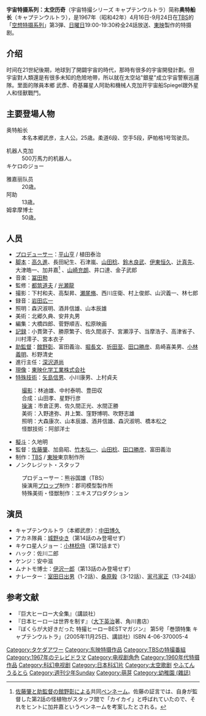 {{unreferenced|time=2015-01-13T11:29:34+00:00}}
{{NoteTA
|T=zh-hant:太空歷奇;zh-cn:奥特船长;zh-tw:太空歷奇;
|1=zh-hant:太空歷奇;zh-cn:奥特船长;zh-tw:太空歷奇;
}}
'''宇宙特摄系列：太空历奇'''（宇宙特撮シリーズ キャプテンウルトラ）简称'''奥特船长'''（キャプテンウルトラ），是1967年（昭和42年）4月16日-9月24日在[[TBSテレビ|TBS]]的「[[空想特摄系列|空想特摄系列]]」第3弾、[[日曜日|日曜日]]19:00-19:30枠全24話放送、[[東映|東映]]製作的特摄剧。

==介绍==
时间在21世紀後期，地球到了開闢宇宙的時代，那時有很多的宇宙開發計劃。但宇宙對人類還是有很多未知的危險地帶，所以就在太空站"銀星"成立宇宙警察巡邏隊。里面的隊員本鄉 武彥、奇基羅星人阿助和機械人克加开宇宙船Spiegel跟外星人和怪獸戰鬥。

== 主要登場人物 ==
;奥特船长
:本名本郷武彦，主人公。25歳。柔道6段、空手5段，萨帕格1号驾驶员。

;机器人克加
:500万馬力的机器人。
;キケロのジョー

;雅嘉丽队员
:20歳。
;阿助
:13歳。
;姆拿摩博士
:50歳。

==人员==
* [[プロデューサー|プロデューサー]]：[[平山亨|平山亨]] / 植田泰治
* [[脚本|脚本]]：[[高久進|高久進]]、長田紀生、石津嵐、[[山田稔_(映画監督)|山田稔]]、[[鈴木良武|鈴木良武]]、[[伊東恒久|伊東恒久]]、[[辻真先|辻真先]]、大津皓一、加井嘉<ref> [[佐藤肇|佐藤肇]]と[[助監督_(映画スタッフ)|助監督]]の[[塙五郎|館野彰]]による共同[[ペンネーム|ペンネーム]]。佐藤の証言では、自身が監督した第2話の怪植物がスタッフ間で「カイカイ」と呼ばれていたので、それをヒントに加井嘉というペンネームを考案したとされる。</ref> 、[[やまさき十三|山崎充朗]]、井口達、金子武郎
* 音楽：[[冨田勲|冨田勲]]
* 監修：[[都筑道夫|都筑道夫]] / [[光瀬龍|光瀬龍]]
* 撮影：下村和夫、高梨昇、[[瀬尾脩|瀬尾脩]]、西川庄衛、村上俊郎、山沢義一、林七郎
* 録音：[[岩田廣一|岩田広一]]
* 照明：森沢淑明、酒井信雄、山本辰雄
* 美術：北郷久典、安井丸男
* 編集：大橋四郎、菅野順吉、松原映画
* [[スクリプター|記録]]：小貫綮子、勝原繁子、佐久間淑子、宮瀬淳子、当摩浩子、高津省子、川村澪子、宮本衣子
* [[助監督_(映画スタッフ)|助監督]]：[[塙五郎|館野彰]]、富田義治、[[堀長文|堀長文]]、[[折田至|折田至]]、[[田口勝彦_(監督)|田口勝彦]]、島崎喜美男、[[小林義明|小林義明]]、杉野清史
* 進行主任：[[深沢道尚|深沢道尚]]
* [[現像|現像]]：[[東映ラボ・テック|東映化学工業株式会社]]
* [[特撮監督|特殊技術]]：[[矢島信男|矢島信男]]、小川康男、上村貞夫
:[[ミニチュア撮影|撮影]]：林迪雄、中村泰明、豊田収
:合成：山田孝、星野行彦
:[[操演|操演]]：市倉正男、佐久間正光、水間正勝
:美術：入野達弥、井上繁、窪野博明、吹野志雄
:照明：大森康次、山本辰雄、酒井信雄、森沢淑明、橋本松之
:怪獣技術：阿部洋士
* [[殺陣|擬斗]]：久地明
* 監督：[[佐藤肇|佐藤肇]]、加島昭、[[竹本弘一|竹本弘一]]、[[山田稔_(映画監督)|山田稔]]、[[田口勝彦_(監督)|田口勝彦]]、富田義治
* 制作：[[TBSテレビ|TBS]] / [[東映|東映]]東京制作所
* ノンクレジット・スタッフ
:プロデューサー：熊谷国雄（TBS）
:操演用[[プロップ|プロップ]]制作：郡司模型製作所
:特殊美術・怪獣制作：エキスプロダクション
==演员==
* キャプテンウルトラ（本郷武彦）：[[中田博久|中田博久]]
* アカネ隊員：[[城野ゆき|城野ゆき]]（第14話のみ登場せず）
* キケロ星人ジョー：[[小林稔侍|小林稔侍]]（第12話まで）
* ハック：佐川二郎
* ケンジ：安中滋
* ムナトモ博士：[[伊沢一郎|伊沢一郎]]（第13話のみ登場せず）
* ナレーター：[[室田日出男|室田日出男]]（1-2話）、[[桑原たけし|桑原毅]]（3-12話）、[[家弓家正|家弓家正]]（13-24話）
== 参考文献 ==
*『巨大ヒーロー大全集』（講談社）
*『日本ヒーローは世界を制す』（[[大下英治|大下英治]]著、角川書店）
*『ぼくらが大好きだった 特撮ヒーローBESTマガジン』 第5号「巻頭特集 キャプテンウルトラ」（2005年11月25日、講談社）ISBN 4-06-370005-4
{{DEFAULTSORT:きやふてんうるとら}}

[[Category:タケダアワー|Category:タケダアワー]]
[[Category:东映特摄作品|Category:东映特摄作品]]
[[Category:TBSの特撮番組|Category:TBSの特撮番組]]
[[Category:1967年のテレビドラマ|Category:1967年のテレビドラマ]]
[[Category:电视剧角色|Category:电视剧角色]]
[[Category:1960年代特摄作品|Category:1960年代特摄作品]]
[[Category:科幻电视剧|Category:科幻电视剧]]
[[Category:日本科幻片|Category:日本科幻片]]
[[Category:太空歌剧|Category:太空歌剧]]
[[Category:漫画作品_き|やふてんうるとら]]
[[Category:週刊少年Sunday|Category:週刊少年Sunday]]
[[Category:萌芽|Category:萌芽]]
[[Category:幼稚園_(雜誌)|Category:幼稚園 (雜誌)]]